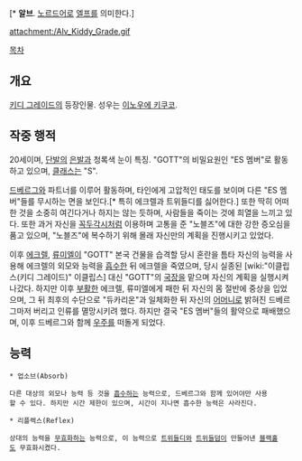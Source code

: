 {{{+1 アールヴ / Alv }}}[* '''알브'''. [[노르드어]]로 [[엘프]]를 의미한다.]

attachment:/Alv_Kiddy_Grade.gif

[[목차]]

== 개요 ==
[[키디 그레이드]]의 등장인물. 성우는 [[이노우에 키쿠코]].

== 작중 행적 ==
20세이며, [[단발]]의 [[은발]]과 청록색 눈이 특징. "GOTT"의 비밀요원인 "ES 멤버"로 활동하고 있으며, [[클래스]]는 "S".

[[드베르그]]와 파트너를 이루어 활동하며, 타인에게 고압적인 태도를 보이며 다른 "ES 멤버"들를 무시하는 면을 보인다.[* 특히 에크렐과 트위들디를 싫어한다.] 또한 딱히 어떠한 것을 소중히 여긴다거나 하지는 않는 듯하며, 사람들을 죽이는 것에 희열을 느끼고 있다. 또한 과거 자신을 [[꼭두각시]]처럼 이용하며 고통을 준 "노블즈"에 대한 강한 증오심을 품고 있으며, "노블즈"에 복수하기 위해 몰래 자신만의 계획을 진행시키고 있었다.

이후 [[에크렐]], [[류미엘]]이 "GOTT" 본국 건물을 습격할 당시 혼란을 틈타 자신의 능력을 사용해 에크렐의 외모와 능력을 [[흡수]]한 뒤 에크렐을 죽였으며, 당시 실종된 [wiki:"이클립스(키디 그레이드)" 이클립스] 대신 "GOTT"의 [[국장]]을 맡으며 자신의 계획을 실행시켜 나갔다. 하지만 이후 [[부활]]한 에크렐, 류미엘에게 패한 뒤 자신의 몸 절반에 중상을 입었으며, 그 뒤 최후의 수단으로 "듀카리온"과 일체화한 뒤 자신의 [[어머니]]로 밝혀진 드베르그마저 버리고 인류를 멸망시키려 했다. 하지만 결국 "ES 멤버"들의 활약으로 패배했으며, 이후 드베르그와 함께 [[우주]]를 떠돌게 되었다.

== 능력 ==
 * 업소브(Absorb)

 다른 대상의 외모나 능력 등 것을 [[흡수]]하는 능력으로, 드베르그와 함께 있어야만 사용할 수 있다. 하지만 시간 제한이 있으며, 시간이 지나면 흡수한 능력은 사라진다.

 * 리플렉스(Reflex)

 상대의 능력을 [[무효화]]하는 능력으로, 이 능력으로 [[트위들디]]와 [[트위들덤]]이 만들어낸 [[블랙홀]]도 무효화시켰다.
